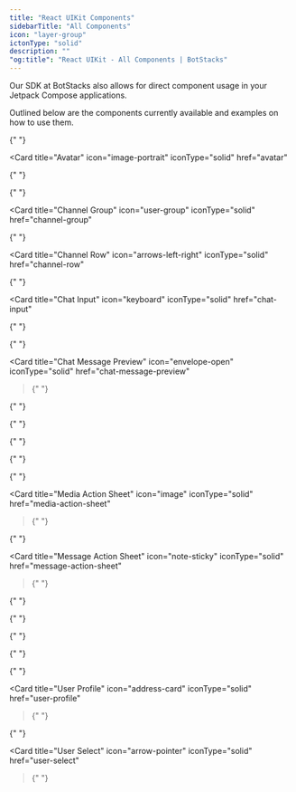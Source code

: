 ```yaml
---
title: "React UIKit Components"
sidebarTitle: "All Components"
icon: "layer-group"
ictonType: "solid"
description: ""
"og:title": "React UIKit - All Components | BotStacks"
---
```


Our SDK at BotStacks also allows for direct component usage in your Jetpack Compose applications.

Outlined below are the components currently available and examples on how to use them.

<CardGroup cols={2}>

{" "}

<Card
  title="Avatar"
  icon="image-portrait"
  iconType="solid"
  href="avatar"
></Card>

{" "}

<Card title="Badge" icon="shield" iconType="solid" href="badge"></Card>

{" "}

<Card
  title="Channel Group"
  icon="user-group"
  iconType="solid"
  href="channel-group"
></Card>

{" "}

<Card
  title="Channel Row"
  icon="arrows-left-right"
  iconType="solid"
  href="channel-row"
></Card>

{" "}

<Card
  title="Chat Input"
  icon="keyboard"
  iconType="solid"
  href="chat-input"
></Card>

{" "}

<Card title="Chat List" icon="list" iconType="solid" href="chat-list"></Card>

{" "}

<Card
  title="Chat Message Preview"
  icon="envelope-open"
  iconType="solid"
  href="chat-message-preview"
></Card>{" "}

{" "}

<Card title="Chat Message" icon="comments" iconType="solid" href="chat-message"></Card>{" "}

{" "}

<Card title="Header" icon="bandage" iconType="solid" href="header"></Card>{" "}

{" "}

<Card
  title="Media Action Sheet"
  icon="image"
  iconType="solid"
  href="media-action-sheet"
></Card>{" "}

{" "}

<Card
  title="Message Action Sheet"
  icon="note-sticky"
  iconType="solid"
  href="message-action-sheet"
></Card>{" "}

{" "}

<Card title="Message List" icon="list-ol" iconType="solid" href="message-list"></Card>{" "}

{" "}

<Card title="Spinner" icon="spinner" iconType="solid" href="spinner"></Card>{" "}

{" "}

<Card
  title="User Profile"
  icon="address-card"
  iconType="solid"
  href="user-profile"
></Card>{" "}

{" "}

<Card
  title="User Select"
  icon="arrow-pointer"
  iconType="solid"
  href="user-select"
></Card>{" "}

</CardGroup>
